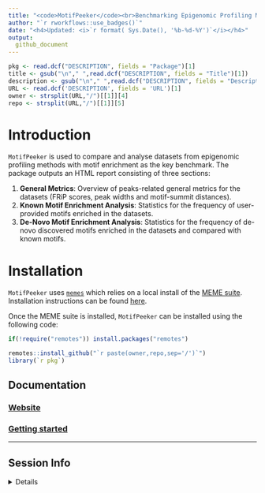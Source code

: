 ```yaml
---
title: "<code>MotifPeeker</code><br>Benchmarking Epigenomic Profiling Methods Using Motif Enrichment"  
author: "`r rworkflows::use_badges()`" 
date: "<h4>Updated: <i>`r format( Sys.Date(), '%b-%d-%Y')`</i></h4>"
output:
  github_document
---
```


```r
pkg <- read.dcf("DESCRIPTION", fields = "Package")[1]
title <- gsub("\n"," ",read.dcf("DESCRIPTION", fields = "Title")[1])
description <- gsub("\n"," ",read.dcf("DESCRIPTION", fields = "Description")[1])
URL <- read.dcf('DESCRIPTION', fields = 'URL')[1]
owner <- strsplit(URL,"/")[[1]][4]
repo <- strsplit(URL,"/")[[1]][5]
```


# Introduction

`MotifPeeker` is used to compare and analyse datasets from epigenomic
profiling methods with motif enrichment as the key benchmark. The package
outputs an HTML report consisting of three sections:  

1. **General Metrics**: Overview of peaks-related general metrics for the
datasets (FRiP scores, peak widths and motif-summit distances). 
2. **Known Motif Enrichment Analysis**: Statistics for the frequency of
user-provided motifs enriched in the datasets. 
3. **De-Novo Motif Enrichment Analysis**: Statistics for the frequency of
de-novo discovered motifs enriched in the datasets and compared with known
motifs. 
 
<!-- If you use ``r pkg``, please cite:  -->

<!-- > `r utils::citation(pkg)$textVersion` -->

# Installation 

`MotifPeeker` uses
[`memes`](https://www.bioconductor.org/packages/release/bioc/html/memes.html)
which relies on a local install of the
[MEME suite](https://meme-suite.org/meme/). Installation instructions can be
found [here](https://www.bioconductor.org/packages/release/bioc/vignettes/memes/inst/doc/install_guide.html).


Once the MEME suite is installed, `MotifPeeker` can be installed using the
following code:
```R
if(!require("remotes")) install.packages("remotes")

remotes::install_github("`r paste(owner,repo,sep='/')`")
library(`r pkg`)
```
## Documentation 

### [Website](https://`r owner`.github.io/`r repo`) 
### [Getting started](https://`r owner`.github.io/`r repo`/articles/`r pkg`) 

<hr>

## Session Info

<details>
```r
utils::sessionInfo()
```
</details>

